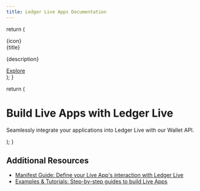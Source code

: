 ```yaml
---
title: Ledger Live Apps Documentation
---
```


  return (
    <div className="card">
      <div className="icon">{icon}</div>
      <div className="title">{title}</div>
      <p>{description}</p>
      <a href={link} className="btn">Explore</a>
    </div>
  );
}

  return (
    <div className="hero">
      <h1>Build Live Apps with Ledger Live</h1>
      <p>Seamlessly integrate your applications into Ledger Live with our Wallet API.</p>
    </div>
  );
}


<Hero />

<div className="card-container">

  <Card
    title="React API"
    description="Hooks and utilities for React developers."
    link="./react"
  />

  <Card
    title="Core API"
    description="Vanilla JavaScript library for a direct approach."
    link="./core"
  />

</div>

<div className="resources-container">
  <h2>Additional Resources</h2>
  <ul>
    <li>
      <a href="./manifest">
        Manifest Guide: Define your Live App's interaction with Ledger Live
      </a>
    </li>
    <li>
      <a href="./examples-and-tutorials">
        Examples & Tutorials: Step-by-step guides to build Live Apps
      </a>
    </li>
  </ul>
</div>
